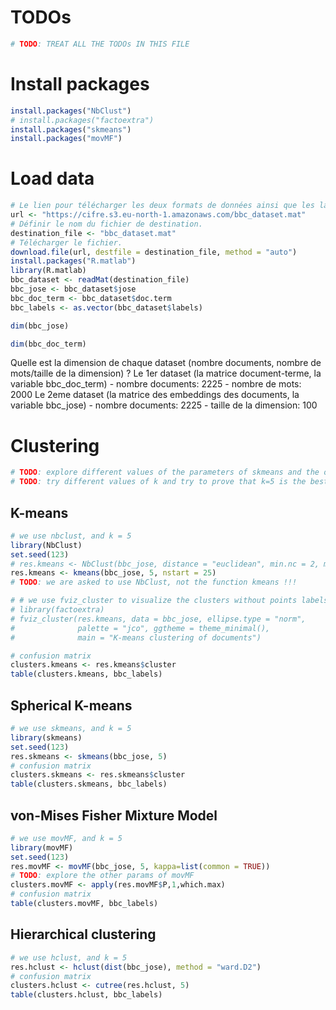 # TODOs

```r
# TODO: TREAT ALL THE TODOs IN THIS FILE
```

# Install packages

```r
install.packages("NbClust")
# install.packages("factoextra")
install.packages("skmeans")
install.packages("movMF")
```

# Load data

```r
# Le lien pour télécharger les deux formats de données ainsi que les labels.
url <- "https://cifre.s3.eu-north-1.amazonaws.com/bbc_dataset.mat"
# Définir le nom du fichier de destination.
destination_file <- "bbc_dataset.mat"
# Télécharger le fichier.
download.file(url, destfile = destination_file, method = "auto")
install.packages("R.matlab")
library(R.matlab)
bbc_dataset <- readMat(destination_file)
bbc_jose <- bbc_dataset$jose
bbc_doc_term <- bbc_dataset$doc.term
bbc_labels <- as.vector(bbc_dataset$labels)
```

```r
dim(bbc_jose)
```

```r
dim(bbc_doc_term)
```

Quelle est la dimension de chaque dataset (nombre documents, nombre de mots/taille de la dimension) ? Le 1er dataset (la matrice document-terme, la variable bbc_doc_term) - nombre documents: 2225 - nombre de mots: 2000 Le 2eme dataset (la matrice des embeddings des documents, la variable bbc_jose) - nombre documents: 2225 - taille de la dimension: 100

# Clustering

```r
# TODO: explore different values of the parameters of skmeans and the other clustering algorithms
# TODO: try different values of k and try to prove that k=5 is the best one
```

## K-means

```r
# we use nbclust, and k = 5
library(NbClust)
set.seed(123)
# res.kmeans <- NbClust(bbc_jose, distance = "euclidean", min.nc = 2, max.nc = 10, method = "kmeans")
res.kmeans <- kmeans(bbc_jose, 5, nstart = 25)
# TODO: we are asked to use NbClust, not the function kmeans !!!

# # we use fviz_cluster to visualize the clusters without points labels
# library(factoextra)
# fviz_cluster(res.kmeans, data = bbc_jose, ellipse.type = "norm", 
#              palette = "jco", ggtheme = theme_minimal(),
#              main = "K-means clustering of documents")

# confusion matrix
clusters.kmeans <- res.kmeans$cluster
table(clusters.kmeans, bbc_labels)
```

## Spherical K-means

```r
# we use skmeans, and k = 5
library(skmeans)
set.seed(123)
res.skmeans <- skmeans(bbc_jose, 5)
# confusion matrix
clusters.skmeans <- res.skmeans$cluster
table(clusters.skmeans, bbc_labels)
```

## von-Mises Fisher Mixture Model

```r
# we use movMF, and k = 5
library(movMF)
set.seed(123)
res.movMF <- movMF(bbc_jose, 5, kappa=list(common = TRUE))
# TODO: explore the other params of movMF
clusters.movMF <- apply(res.movMF$P,1,which.max)
# confusion matrix
table(clusters.movMF, bbc_labels)
```

## Hierarchical clustering

```r
# we use hclust, and k = 5
res.hclust <- hclust(dist(bbc_jose), method = "ward.D2")
# confusion matrix
clusters.hclust <- cutree(res.hclust, 5)
table(clusters.hclust, bbc_labels)
```

```r
```
